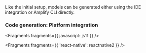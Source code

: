 Like the initial setup, models can be generated either using the IDE integration or Amplify CLI directly.

### Code generation: Platform integration


<Fragments fragments={{ javascript: js11 }} />


<Fragments fragments={{ 'react-native': reactnative2 }} />

